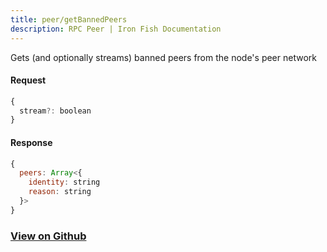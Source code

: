 ```yaml
---
title: peer/getBannedPeers
description: RPC Peer | Iron Fish Documentation
---
```


Gets (and optionally streams) banned peers from the node's peer network

#### Request

```js
{
  stream?: boolean
}
```

#### Response

```js
{
  peers: Array<{
    identity: string
    reason: string
  }>
}
```

### [View on Github](https://github.com/iron-fish/ironfish/blob/master/ironfish/src/rpc/routes/peer/getBannedPeers.ts)
